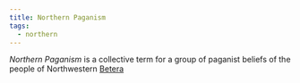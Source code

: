 ```yaml
---
title: Northern Paganism
tags:
  - northern
---
```


_Northern Paganism_ is a collective term for a group of paganist beliefs of the
people of Northwestern [Betera](../../../locations/betera/index.mdx)
